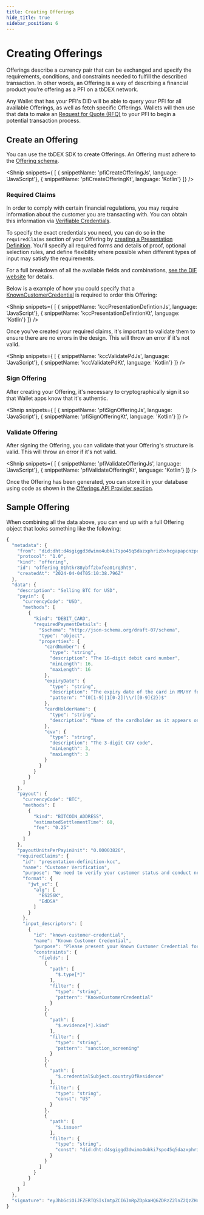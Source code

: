 ```yaml
---
title: Creating Offerings
hide_title: true
sidebar_position: 6
---
```

<LanguageSwitcher languages="JavaScript, Kotlin"/>

# Creating Offerings

Offerings describe a currency pair that can be exchanged and specify the requirements, conditions, and constraints needed to fulfill the described transaction.
In other words, an Offering is a way of describing a financial product you’re offering as a PFI on a tbDEX network. 

Any Wallet that has your PFI's DID will be able to query your PFI for all available Offerings, as well as fetch specific Offerings. Wallets will then use that data to make an [Request for Quote (RFQ)](/docs/tbdex/wallet/send-rfq) to your PFI to begin a potential transaction process.

## Create an Offering

You can use the tbDEX SDK to create Offerings. 
An Offering must adhere to the [Offering schema](https://github.com/TBD54566975/tbdex/tree/main/specs/protocol#offering).

<Shnip snippets={
  [
    { snippetName: 'pfiCreateOfferingJs', language: 'JavaScript'},
    { snippetName: 'pfiCreateOfferingKt', language: 'Kotlin'}
  ]} />

### Required Claims

In order to comply with certain financial regulations, you may require information about the customer you are transacting with.
You can obtain this information via [Verifiable Credentials](/docs/web5/learn/verifiable-credentials).

To specify the exact credentials you need, you can do so in the `requiredClaims` section of your Offering by [creating a Presentation Definition](/docs/web5/build/verifiable-credentials/presentation-definition/).
You'll specify all required forms and details of proof, optional selection rules, and define flexibility where possible when different types of input may satisfy the requirements.

For a full breakdown of all the available fields and combinations, [see the DIF website](https://identity.foundation/presentation-exchange/#presentation-definition) for details.

Below is a example of how you could specify that a [KnownCustomerCredential](https://www.tbdex.io/guides/kcc) is required to order this Offering:

<Shnip snippets={
  [
    { snippetName: 'kccPresentationDefintionJs', language: 'JavaScript'},
    { snippetName: 'kccPresentationDefintionKt', language: 'Kotlin'}
  ]} />

Once you've created your required claims, it's important to validate them to ensure there are no errors in the design.
This will throw an error if it's not valid.

<Shnip snippets={
  [
    { snippetName: 'kccValidatePdJs', language: 'JavaScript'},
    { snippetName: 'kccValidatePdKt', language: 'Kotlin'}
  ]} />

### Sign Offering
After creating your Offering, it's necessary to cryptographically sign it so that Wallet apps know that it's authentic.

<Shnip snippets={
  [
    { snippetName: 'pfiSignOfferingJs', language: 'JavaScript'},
    { snippetName: 'pfiSignOfferingKt', language: 'Kotlin'}
  ]} />

### Validate Offering
After signing the Offering, you can validate that your Offering's structure is valid.
This will throw an error if it's not valid.

<Shnip snippets={
  [
    { snippetName: 'pfiValidateOfferingJs', language: 'JavaScript'},
    { snippetName: 'pfiValidateOfferingKt', language: 'Kotlin'}
  ]} />


Once the Offering has been generated, you can store it in your database using code as shown in the [Offerings API Provider section](/docs/tbdex/pfi/anatomy-of-a-pfi#http://localhost:3000/docs/tbdex/pfi/anatomy-of-a-pfi#offerings-api-provider).


## Sample Offering

When combining all the data above, you can end up with a full Offering object that looks something like the following:

```js
{
  "metadata": {
    "from": "did:dht:d4sgiggd3dwimo4ubki7spo45q5dazxphrizbxhcgapapcnzpouy",
    "protocol": "1.0",
    "kind": "offering",
    "id": "offering_01htkr88ybffzbxfea01rq3ht9",
    "createdAt": "2024-04-04T05:10:38.796Z"
  },
  "data": {
    "description": "Selling BTC for USD",
    "payin": {
      "currencyCode": "USD",
      "methods": [
        {
          "kind": "DEBIT_CARD",
          "requiredPaymentDetails": {
            "$schema": "http://json-schema.org/draft-07/schema",
            "type": "object",
            "properties": {
              "cardNumber": {
                "type": "string",
                "description": "The 16-digit debit card number",
                "minLength": 16,
                "maxLength": 16
              },
              "expiryDate": {
                "type": "string",
                "description": "The expiry date of the card in MM/YY format",
                "pattern": "^(0[1-9]|1[0-2])\\/([0-9]{2})$"
              },
              "cardHolderName": {
                "type": "string",
                "description": "Name of the cardholder as it appears on the card"
              },
              "cvv": {
                "type": "string",
                "description": "The 3-digit CVV code",
                "minLength": 3,
                "maxLength": 3
              }
            }
          }
        }
      ]
    },
    "payout": {
      "currencyCode": "BTC",
      "methods": [
        {
          "kind": "BITCOIN_ADDRESS",
          "estimatedSettlementTime": 60,
          "fee": "0.25"
        }
      ]
    },
    "payoutUnitsPerPayinUnit": "0.00003826",
    "requiredClaims": {
      "id": "presentation-definition-kcc",
      "name": "Customer Verification",
      "purpose": "We need to verify your customer status and conduct necessary checks.",
      "format": {
        "jwt_vc": {
          "alg": [
            "ES256K",
            "EdDSA"
          ]
        }
      },
      "input_descriptors": [
        {
          "id": "known-customer-credential",
          "name": "Known Customer Credential",
          "purpose": "Please present your Known Customer Credential for verification.",
          "constraints": {
            "fields": [
              {
                "path": [
                  "$.type[*]"
                ],
                "filter": {
                  "type": "string",
                  "pattern": "KnownCustomerCredential"
                }
              },
              {
                "path": [
                  "$.evidence[*].kind"
                ],
                "filter": {
                  "type": "string",
                  "pattern": "sanction_screening"
                }
              },
              {
                "path": [
                  "$.credentialSubject.countryOfResidence"
                ],
                "filter": {
                  "type": "string",
                  "const": "US"
                }
              },
              {
                "path": [
                  "$.issuer"
                ],
                "filter": {
                  "type": "string",
                  "const": "did:dht:d4sgiggd3dwimo4ubki7spo45q5dazxphrizbxhcgapapcnzpouy"
                }
              }
            ]
          }
        }
      ]
    }
  },
  "signature": "eyJhbGciOiJFZERTQSIsImtpZCI6ImRpZDpkaHQ6ZDRzZ2lnZ2QzZHdpbW80dWJraTdzcG80NXE1ZGF6eHBocml6YnhoY2dhcGFwY256cG91eSMwIn0..CcC0pWCpZXzqvPF-2z-axvJQyHhT6-Of4lavPIrrIrJ4WM5eyKRaR7YgEORh7xMwR_pXZ_KUHnPksmSQZsm2Ag"
}
```

